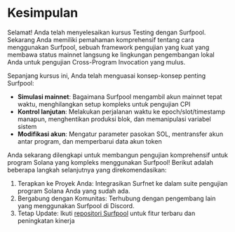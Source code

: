 
# Kesimpulan

Selamat! Anda telah menyelesaikan kursus Testing dengan Surfpool. Sekarang Anda memiliki pemahaman komprehensif tentang cara menggunakan Surfpool, sebuah framework pengujian yang kuat yang membawa status mainnet langsung ke lingkungan pengembangan lokal Anda untuk pengujian Cross-Program Invocation yang mulus.

<ArticleSection name="What you've learned" id="what-you-learned" level="h2" />

Sepanjang kursus ini, Anda telah menguasai konsep-konsep penting Surfpool:
- **Simulasi mainnet**: Bagaimana Surfpool mengambil akun mainnet tepat waktu, menghilangkan setup kompleks untuk pengujian CPI
- **Kontrol lanjutan**: Melakukan perjalanan waktu ke epoch/slot/timestamp manapun, menghentikan produksi blok, dan memanipulasi variabel sistem
- **Modifikasi akun**: Mengatur parameter pasokan SOL, mentransfer akun antar program, dan memperbarui data akun token

<ArticleSection name="Next Steps" id="next-steps" level="h2" />

Anda sekarang dilengkapi untuk membangun pengujian komprehensif untuk program Solana yang kompleks menggunakan Surfpool! Berikut adalah beberapa langkah selanjutnya yang direkomendasikan:
1. Terapkan ke Proyek Anda: Integrasikan Surfnet ke dalam suite pengujian program Solana Anda yang sudah ada.
2. Bergabung dengan Komunitas: Terhubung dengan pengembang lain yang menggunakan Surfpool di Discord.
3. Tetap Update: Ikuti [repositori Surfpool](https://github.com/txtx/surfpool) untuk fitur terbaru dan peningkatan kinerja